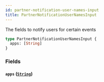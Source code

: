 ```yaml
---
id: partner-notification-user-names-input
title: PartnerNotificationUserNamesInput
---
```


The fields to notify users for certain events

```graphql
type PartnerNotificationUserNamesInput {
  apps: [String]
}
```

### Fields

#### `apps` ([`String`](/developers/shared-apis/adminidentity-api/graphql/reference/scalars/string))
